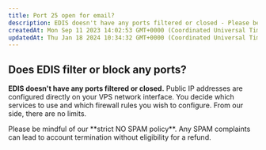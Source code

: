 ```yaml
---
title: Port 25 open for email?
description: EDIS doesn't have any ports filtered or closed - Please be mindful of our strict NO SPAM policy. Any SPAM complaints can lead to account termination without eligibility for a refund.
createdAt: Mon Sep 11 2023 14:02:53 GMT+0000 (Coordinated Universal Time)
updatedAt: Thu Jan 18 2024 10:34:32 GMT+0000 (Coordinated Universal Time)
---
```


## Does EDIS filter or block any ports?

**EDIS doesn't have any ports filtered or closed.** Public IP addresses are configured directly on your VPS network interface. You decide which services to use and which firewall rules you wish to configure. From our side, there are no limits.

<Note>
  Please be mindful of our **strict NO SPAM policy**. Any SPAM complaints can
  lead to account termination without eligibility for a refund.
</Note>

